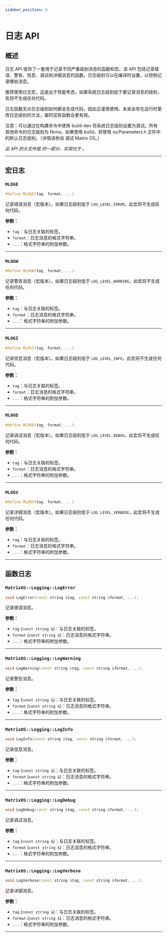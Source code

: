 ```yaml
---
sidebar_position: 8
---
```


# 日志 API

## 概述

日志 API 提供了一套用于记录不同严重级别消息的函数和宏。该 API 包括记录错误、警告、信息、调试和详细消息的函数。日志级别可以在编译时设置，以控制记录哪些消息。

推荐使用日志宏，这是出于性能考虑。如果系统日志级别低于要记录消息的级别，宏将不生成任何代码。

日志函数无论日志级别如何都会生成代码，因此应谨慎使用。未来会有在运行时更改日志级别的方法，届时这些函数会更有用。

注意：可以通过在构建命令中使用 build-dev 将系统日志级别设置为调试。所有其他命令的日志级别为 None。如果使用 build，将使用 os/Parameters.h 文件中的默认日志级别。（详情请参阅 <DocLink to="/docs/Developer/DebugMatrixOSCpp/">调试 Matrix OS</DocLink>。）

*此 API 的头文件是 <GithubLink path="os/MatrixOS.h"/> 的一部分，实现位于 <GithubLink path="os/system/Logging.cpp"/>。*

---

## 宏日志

### `MLOGE`
```cpp
#define MLOGE(tag, format, ...)
```

记录错误消息（宏版本）。如果日志级别低于 `LOG_LEVEL_ERROR`，此宏将不生成任何代码。

**参数：**
- `tag`：与日志关联的标签。
- `format`：日志消息的格式字符串。
- `...`：格式字符串的附加参数。

---

### `MLOGW`
```cpp
#define MLOGW(tag, format, ...)
```

记录警告消息（宏版本）。如果日志级别低于 `LOG_LEVEL_WARNING`，此宏将不生成任何代码。

**参数：**
- `tag`：与日志关联的标签。
- `format`：日志消息的格式字符串。
- `...`：格式字符串的附加参数。

---

### `MLOGI`
```cpp
#define MLOGI(tag, format, ...)
```

记录信息消息（宏版本）。如果日志级别低于 `LOG_LEVEL_INFO`，此宏将不生成任何代码。

**参数：**
- `tag`：与日志关联的标签。
- `format`：日志消息的格式字符串。
- `...`：格式字符串的附加参数。

---

### `MLOGD`
```cpp
#define MLOGD(tag, format, ...)
```

记录调试消息（宏版本）。如果日志级别低于 `LOG_LEVEL_DEBUG`，此宏将不生成任何代码。

**参数：**
- `tag`：与日志关联的标签。
- `format`：日志消息的格式字符串。
- `...`：格式字符串的附加参数。

---

### `MLOGV`
```cpp
#define MLOGV(tag, format, ...)
```

记录详细消息（宏版本）。如果日志级别低于 `LOG_LEVEL_VERBOSE`，此宏将不生成任何代码。

**参数：**
- `tag`：与日志关联的标签。
- `format`：日志消息的格式字符串。
- `...`：格式字符串的附加参数。

---

## 函数日志

### `MatrixOS::Logging::LogError`
```cpp
void LogError(const string &tag, const string &format, ...);
```

记录错误消息。

**参数：**
- `tag` (`const string &`)：与日志关联的标签。
- `format` (`const string &`)：日志消息的格式字符串。
- `...`：格式字符串的附加参数。

---

### `MatrixOS::Logging::LogWarning`
```cpp
void LogWarning(const string &tag, const string &format, ...);
```

记录警告消息。

**参数：**
- `tag` (`const string &`)：与日志关联的标签。
- `format` (`const string &`)：日志消息的格式字符串。
- `...`：格式字符串的附加参数。

---

### `MatrixOS::Logging::LogInfo`
```cpp
void LogInfo(const string &tag, const string &format, ...);
```

记录信息消息。

**参数：**
- `tag` (`const string &`)：与日志关联的标签。
- `format` (`const string &`)：日志消息的格式字符串。
- `...`：格式字符串的附加参数。

---

### `MatrixOS::Logging::LogDebug`
```cpp
void LogDebug(const string &tag, const string &format, ...);
```

记录调试消息。

**参数：**
- `tag` (`const string &`)：与日志关联的标签。
- `format` (`const string &`)：日志消息的格式字符串。
- `...`：格式字符串的附加参数。

---

### `MatrixOS::Logging::LogVerbose`
```cpp
void LogVerbose(const string &tag, const string &format, ...);
```

记录详细消息。

**参数：**
- `tag` (`const string &`)：与日志关联的标签。
- `format` (`const string &`)：日志消息的格式字符串。
- `...`：格式字符串的附加参数。

---
